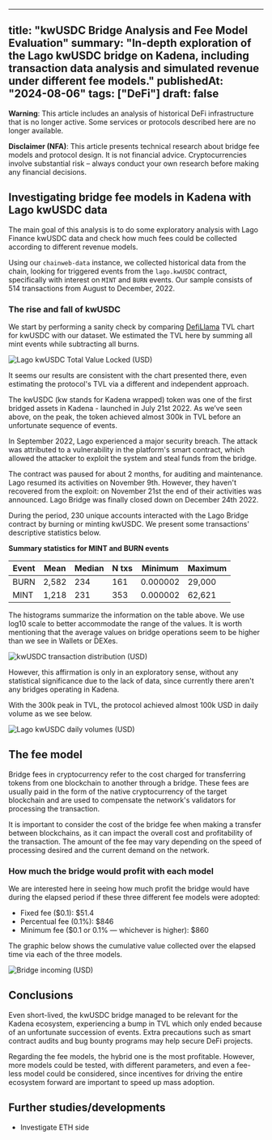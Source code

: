 ---

title: "kwUSDC Bridge Analysis and Fee Model Evaluation"
summary: "In-depth exploration of the Lago kwUSDC bridge on Kadena, including transaction data analysis and simulated revenue under different fee models."
publishedAt: "2024-08-06"
tags: ["DeFi"]
draft: false
-----------

<div className="disclaimer-box-red">

**Warning**: This article includes an analysis of historical DeFi infrastructure that is no longer active. Some services or protocols described here are no longer available.

</div>

<div className="disclaimer-box">

**Disclaimer (NFA)**: This article presents technical research about bridge fee models and protocol design. It is not financial advice. Cryptocurrencies involve substantial risk – always conduct your own research before making any financial decisions.

</div>

<style jsx>{`
  .disclaimer-box {
    border-left: 4px solid #f0ad4e;
    background-color: rgba(240, 173, 78, 0.1);
    padding: 1rem;
    margin: 2rem 0;
    border-radius: 4px;
  }
  .disclaimer-box-red {
    border-left: 4px solid #d9534f;
    background-color: rgba(217, 83, 79, 0.1);
    padding: 1rem;
    margin: 2rem 0;
    border-radius: 4px;
  }
`}</style>

## Investigating bridge fee models in Kadena with Lago kwUSDC data

The main goal of this analysis is to do some exploratory analysis with Lago Finance kwUSDC data and check how much fees could be collected according to different revenue models.

Using our `chainweb-data` instance, we collected historical data from the chain, looking for triggered events from the `lago.kwUSDC` contract, specifically with interest on `MINT` and `BURN` events. Our sample consists of 514 transactions from August to December, 2022.

### The rise and fall of kwUSDC

We start by performing a sanity check by comparing [DefiLlama](https://defillama.com/protocol/lago-bridge) TVL chart for kwUSDC with our dataset. We estimated the TVL here by summing all mint events while subtracting all burns.

![Lago kwUSDC Total Value Locked (USD)](/images/blog/bridge/tvl.png)

It seems our results are consistent with the chart presented there, even estimating the protocol's TVL via a different and independent approach.

The kwUSDC (kw stands for Kadena wrapped) token was one of the first bridged assets in Kadena - launched in July 21st 2022. As we’ve seen above, on the peak, the token achieved almost 300k in TVL before an unfortunate sequence of events.

In September 2022, Lago experienced a major security breach. The attack was attributed to a vulnerability in the platform's smart contract, which allowed the attacker to exploit the system and steal funds from the bridge.

The contract was paused for about 2 months, for auditing and maintenance. Lago resumed its activities on November 9th. However, they haven't recovered from the exploit: on November 21st the end of their activities was announced. Lago Bridge was finally closed down on December 24th 2022.

During the period, 230 unique accounts interacted with the Lago Bridge contract by burning or minting kwUSDC. We present some transactions' descriptive statistics below.

**Summary statistics for MINT and BURN events**

<table>
  <thead>
    <tr>
      <th>Event</th><th>Mean</th><th>Median</th><th>N txs</th><th>Minimum</th><th>Maximum</th>
    </tr>
  </thead>
  <tbody>
    <tr>
      <td>BURN</td><td>2,582</td><td>234</td><td>161</td><td>0.000002</td><td>29,000</td>
    </tr>
    <tr>
      <td>MINT</td><td>1,218</td><td>231</td><td>353</td><td>0.000002</td><td>62,621</td>
    </tr>
  </tbody>
</table>

The histograms summarize the information on the table above. We use log10 scale to better accommodate the range of the values. It is worth mentioning that the average values on bridge operations seem to be higher than we see in Wallets or DEXes.

![kwUSDC transaction distribution (USD)](/images/blog/bridge/hist-txs.png)

However, this affirmation is only in an exploratory sense, without any statistical significance due to the lack of data, since currently there aren't any bridges operating in Kadena.

With the 300k peak in TVL, the protocol achieved almost 100k USD in daily volume as we see below.

![Lago kwUSDC daily volumes (USD)](/images/blog/bridge/volume.png)

## The fee model

Bridge fees in cryptocurrency refer to the cost charged for transferring tokens from one blockchain to another through a bridge. These fees are usually paid in the form of the native cryptocurrency of the target blockchain and are used to compensate the network's validators for processing the transaction.

It is important to consider the cost of the bridge fee when making a transfer between blockchains, as it can impact the overall cost and profitability of the transaction. The amount of the fee may vary depending on the speed of processing desired and the current demand on the network.

### How much the bridge would profit with each model

We are interested here in seeing how much profit the bridge would have during the elapsed period if these three different fee models were adopted:

* Fixed fee (\$0.1): \$51.4
* Percentual fee (0.1%): \$846
* Minimum fee (\$0.1 or 0.1% — whichever is higher): \$860

The graphic below shows the cumulative value collected over the elapsed time via each of the three models.

![Bridge incoming (USD)](/images/blog/bridge/fee.png)

## Conclusions

Even short-lived, the kwUSDC bridge managed to be relevant for the Kadena ecosystem, experiencing a bump in TVL which only ended because of an unfortunate succession of events. Extra precautions such as smart contract audits and bug bounty programs may help secure DeFi projects.

Regarding the fee models, the hybrid one is the most profitable. However, more models could be tested, with different parameters, and even a fee-less model could be considered, since incentives for driving the entire ecosystem forward are important to speed up mass adoption.

## Further studies/developments

* Investigate ETH side
